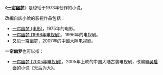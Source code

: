 《'''[[一帘幽梦|一帘幽梦]]'''》是琼瑶于1973年创作的小说。

改編自該小說的影視作品包括：
*[[一帘幽梦_(电影)|一帘幽梦 (电影)]]，1975年的电影。
*[[一帘幽梦_(1996年电视剧)|一帘幽梦 (1996年电视剧)]]，1996年的电视剧。
*[[又见一帘幽梦|又见一帘幽梦]]，2007年的中國大陸电视剧。


'''一帘幽梦'''也可以指：
*[[一帘幽梦_(2005年电视剧)|一帘幽梦 (2005年电视剧)]]，2005年上映的中国大陆古裝电视剧，改编自[[吴启泰|吴启泰]]的小说《无后为大》。

{{disambig|Cat=四字作品消歧义}}
